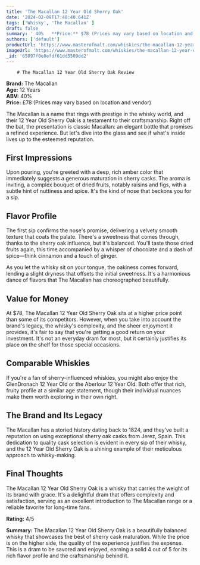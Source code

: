 ```yaml
---
title: 'The Macallan 12 Year Old Sherry Oak'
date: '2024-02-09T17:48:40.641Z'
tags: ['Whisky', 'The Macallan' ]
draft: false
summary: ' 40%   **Price:** $78 (Prices may vary based on location and vendor)  The Macallan is a name that rings with prestige in the whisk...'
authors: ['default']
productUrl: 'https://www.masterofmalt.com/whiskies/the-macallan-12-year-old-sherry-oak-whisky/'
imageUrl: 'https://www.masterofmalt.com/whiskies/the-macallan-12-year-old-sherry-oak-whisky.jpg'
_id: '65897f0e8efdf61dd5509dd2'
---
```

        
        # The Macallan 12 Year Old Sherry Oak Review

**Brand:** The Macallan  
**Age:** 12 Years  
**ABV:** 40%  
**Price:** £78 (Prices may vary based on location and vendor)

The Macallan is a name that rings with prestige in the whisky world, and their 12 Year Old Sherry Oak is a testament to their craftsmanship. Right off the bat, the presentation is classic Macallan: an elegant bottle that promises a refined experience. But let's dive into the glass and see if what's inside lives up to the esteemed reputation.

## First Impressions
Upon pouring, you're greeted with a deep, rich amber color that immediately suggests a generous maturation in sherry casks. The aroma is inviting, a complex bouquet of dried fruits, notably raisins and figs, with a subtle hint of nuttiness and spice. It's the kind of nose that beckons you for a sip.

## Flavor Profile
The first sip confirms the nose's promise, delivering a velvety smooth texture that coats the palate. There's a sweetness that comes through, thanks to the sherry oak influence, but it's balanced. You'll taste those dried fruits again, this time accompanied by a whisper of chocolate and a dash of spice—think cinnamon and a touch of ginger.

As you let the whisky sit on your tongue, the oakiness comes forward, lending a slight dryness that offsets the initial sweetness. It's a harmonious dance of flavors that The Macallan has choreographed beautifully.

## Value for Money
At $78, The Macallan 12 Year Old Sherry Oak sits at a higher price point than some of its competitors. However, when you take into account the brand's legacy, the whisky's complexity, and the sheer enjoyment it provides, it's fair to say that you're getting a good return on your investment. It's not an everyday dram for most, but it certainly justifies its place on the shelf for those special occasions.

## Comparable Whiskies
If you're a fan of sherry-influenced whiskies, you might also enjoy the GlenDronach 12 Year Old or the Aberlour 12 Year Old. Both offer that rich, fruity profile at a similar age statement, though their individual nuances make them worth exploring in their own right.

## The Brand and Its Legacy
The Macallan has a storied history dating back to 1824, and they've built a reputation on using exceptional sherry oak casks from Jerez, Spain. This dedication to quality cask selection is evident in every sip of their whisky, and the 12 Year Old Sherry Oak is a shining example of their meticulous approach to whisky-making.

## Final Thoughts
The Macallan 12 Year Old Sherry Oak is a whisky that carries the weight of its brand with grace. It's a delightful dram that offers complexity and satisfaction, serving as an excellent introduction to The Macallan range or a reliable favorite for long-time fans.

**Rating:** 4/5

**Summary:** The Macallan 12 Year Old Sherry Oak is a beautifully balanced whisky that showcases the best of sherry cask maturation. While the price is on the higher side, the quality of the experience justifies the expense. This is a dram to be savored and enjoyed, earning a solid 4 out of 5 for its rich flavor profile and the craftsmanship behind it.
      